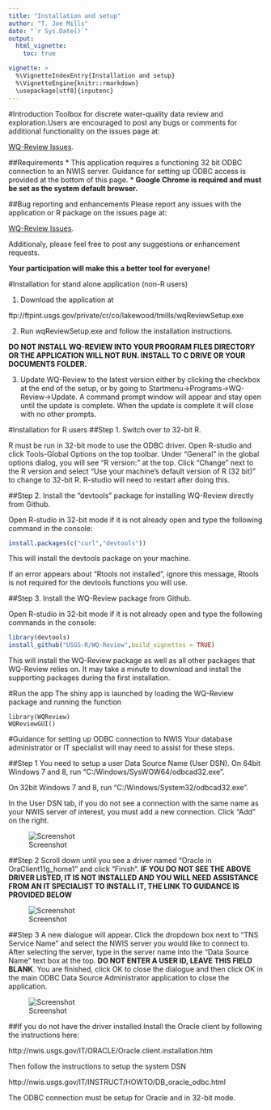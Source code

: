 ```yaml
---
title: "Installation and setup"
author: "T. Joe Mills"
date: "`r Sys.Date()`"
output:
  html_vignette:
    toc: true

vignette: >
  %\VignetteIndexEntry{Installation and setup}
  %\VignetteEngine{knitr::rmarkdown}
  \usepackage[utf8]{inputenc}
---
```

#Introduction
Toolbox for discrete water-quality data review and exploration.Users are encouraged to post any bugs or comments for additional functionality on the issues page at:

[WQ-Review Issues](https://github.com/USGS-R/WQ-Review/issues).



##Requirements
* This application requires a functioning 32 bit ODBC connection to an NWIS server. Guidance for setting up ODBC access is provided at the bottom of this page.
* **Google Chrome is required and must be set as the system default browser.**

##Bug reporting and enhancements
Please report any issues with the application or R package on the issues page at:

[WQ-Review Issues](https://github.com/USGS-R/WQ-Review/issues). 

Additionaly, please feel free to post any suggestions or enhancement requests.

**Your participation will make this a better tool for everyone!**

#Installation for stand alone application (non-R users)

1. Download the application at

ftp://ftpint.usgs.gov/private/cr/co/lakewood/tmills/wqReviewSetup.exe

2. Run wqReviewSetup.exe and follow the installation instructions.

**DO NOT INSTALL WQ-REVIEW INTO YOUR PROGRAM FILES DIRECTORY OR THE APPLICATION WILL NOT RUN. INSTALL TO C DRIVE OR YOUR DOCUMENTS FOLDER.**

3. Update WQ-Review to the latest version either by clicking the checkbox at the end of the setup, or by going to Startmenu->Programs->WQ-Review->Update. A command prompt window will appear and stay open until the update is complete. When the update is complete it will close with no other prompts.


#Installation for R users
##Step 1. Switch over to 32-bit R.

R must be run in 32-bit mode to use the ODBC driver. Open R-studio and click Tools-Global Options on the top toolbar. Under "General" in the global options dialog, you will see "R version:" at the top. Click "Change" next to the R version and select "Use your machine's default version of R (32 bit)" to change to 32-bit R. R-studio will need to restart after doing this.

##Step 2. Install the "devtools" package for installing WQ-Review directly from Github.

Open R-studio in 32-bit mode if it is not already open and type the following command in the console:
```R
install.packages(c("curl","devtools"))
```
This will install the devtools package on your machine. 

If an error appears about "Rtools not installed", ignore this message, Rtools is not required for the devtools functions you will use.

##Step 3. Install the WQ-Review package from Github.

Open R-studio in 32-bit mode if it is not already open and type the following commands in the console:

```R
library(devtools)
install_github("USGS-R/WQ-Review",build_vignettes = TRUE)
```

This will install the WQ-Review package as well as all other packages that WQ-Review relies on. It may take a minute to download and install the supporting packages during the first installation.


#Run the app
The shiny app is launched by loading the WQ-Review package and running the function 
```
library(WQReview)
WQReviewGUI()
```
#Guidance for setting up ODBC connection to NWIS
Your database administrator or IT specialist will may need to assist for these steps.

##Step 1
You need to setup a user Data Source Name (User DSN).
On 64bit Windows 7 and 8, run "C:/Windows/SysWOW64/odbcad32.exe".

On 32bit Windows 7 and 8, run "C:/Windows/System32/odbcad32.exe".

In the User DSN tab, if you do not see a connection with the same name as your NWIS server of interest, you must add a new connection. Click "Add" on the right.

![Screenshot](screenshots/ODBC/ODBC_UserDSN.PNG)

##Step 2
Scroll down until you see a driver named "Oracle in OraClient11g_home1" and click "Finish". **IF YOU DO NOT SEE THE ABOVE DRIVER LISTED, IT IS NOT INSTALLED AND YOU WILL NEED ASSISTANCE FROM AN IT SPECIALIST TO INSTALL IT, THE LINK TO GUIDANCE IS PROVIDED BELOW**

![Screenshot](screenshots/ODBC/ODBC_CreateUserDSN.PNG)

##Step 3
A new dialogue will appear. Click the dropdown box next to "TNS Service Name" and select the NWIS server you would like to connect to. After selecting the server, type in the server name into the "Data Source Name" text box at the top. **DO NOT ENTER A USER ID, LEAVE THIS FIELD BLANK**. You are finished, click OK to close the dialogue and then click OK in the main ODBC Data Source Administrator application to close the application.

![Screenshot](screenshots/ODBC/ODBC_SelectDSN.PNG)

##If you do not have the driver installed
Install the Oracle client by following the instructions here:

http://nwis.usgs.gov/IT/ORACLE/Oracle.client.installation.htm

Then follow the instructions to setup the system DSN

http://nwis.usgs.gov/IT/INSTRUCT/HOWTO/DB_oracle_odbc.html

The ODBC connection must be setup for Oracle and in 32-bit mode. 